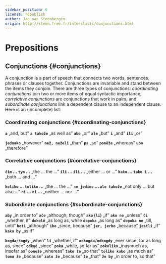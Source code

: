 ```yaml
---
sidebar_position: 6
license: republish
author: Jan van Steenbergen
origin: http://steen.free.fr/interslavic/conjunctions.html
---
```


# Prepositions

## Conjunctions \{#conjunctions}

A conjunction is a part of speech that connects two words, sentences, phrases or clauses together. Conjunctions are invariable and stand between the items they conjoin. There are three types of conjunctions: _coordinating conjunctions_ join two or more items of equal syntactic importance, _correlative conjunctions_ are conjunctions that work in pairs, and _subordinate conjunctions_ link a dependent clause to an independent clause. Here is an (incomplete) list:

### Coordinating conjunctions \{#coordinating-conjunctions}

**`a`** „and, but”
**`a takože`** „as well as”
**`abo`** „or”
**`ale`** „but”
**`i`** „and”
**`ili`** „or”

**`jednako`** „however”
**`než, neželi`** „than”
**`pa`** „so”
**`poněže`** „whereas”
**`ubo`** „therefore”

### Correlative conjunctions \{#correlative-conjunctions}

**`čim` ... `tym` ...** „the ... the ...”
**`ili` ... `ili` ...** „either ... or ...”
**`kako` ... `tako i` ...** „both ... and ...”

**`koliko` ... `toliko` ...** „the ... the ...”
**`ne jedino` ... `ale takože`** „not only ... but also ...”
**`ni` ... `ni` ...** „neither ... nor ...”

### Subordinate conjunctions \{#subordinate-conjunctions}

**`aby`** „in order to”
**`ače`** „although, though”
**`ako` (`li`)** „if”
**`ako ne`** „unless”
**`či`** „whether, if”
**`dokolě`** „as long as, while
**`dopoka`** „as long as”
**`dopoka ne`** „till, until”
**`hoti`** „although”
**`ibo`** „since, because”
**`jer, jerbo`** „because”
**`jestli`** „if”
**`kako by`** „as if”

**`kogda/kogdy`** „when”
**`li`** „whether, if”
**`odkogda/odkogdy`** „ever since, for as long as, since”
**`odkųd`** „since”
**`poka`** „while, so far as”
**`pokoliko`** „inasmuch as, insofar as” **`poneže`** „whereas”
**`tako že`** „so that”
**`toliko kako`** „as much as”
**`tomu že`** „because”
**`zato že`** „because”
**`že`** „that”
**`že by`** „in order to, so that”
